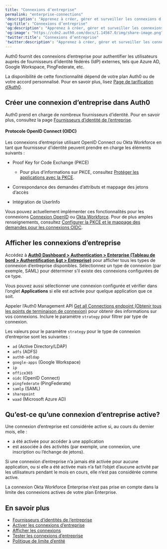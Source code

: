 ```yaml
---
title: "Connexions d’entreprise"
permalink: "enterprise-connections"
'description': "Apprenez à créer, gérer et surveiller les connexions d’entreprise pour authentifier les utilisateurs auprès de fournisseurs d’identité externes."
'og:title': "Connexions d’entreprise"
'og:description': "Apprenez à créer, gérer et surveiller les connexions d’entreprise pour authentifier les utilisateurs auprès de fournisseurs d’identité externes."
'og:image': "https://cdn2.auth0.com/docs/1.14567.0/img/share-image.png"
'twitter:title': "Connexions d’entreprise"
'twitter:description': "Apprenez à créer, gérer et surveiller les connexions d’entreprise pour authentifier les utilisateurs auprès de fournisseurs d’identité externes."
---
```


Auth0 fournit des connexions d’entreprise pour authentifier les utilisateurs auprès de fournisseurs d’identité fédérés (<Tooltip href="/docs/fr-ca/glossary?term=idp" tip="Fournisseur d’identité (IdP)
Service de stockage et de gestion des identités numériques." cta="Voir le glossaire">IdP</Tooltip>) externes, tels que Azure AD, Google Workspace, PingFederate, etc.

<Card title="La disponibilité varie selon le plan Auth0">

La disponibilité de cette fonctionnalité dépend de votre plan Auth0 ou de votre accord personnalisé. Pour en savoir plus, lisez [Page de tarification d’Auth0](https://auth0.com/pricing).

</Card>

## Créer une connexion d’entreprise dans Auth0

Auth0 prend en charge de nombreux fournisseurs d’identité. Pour en savoir plus, consultez la page [Fournisseurs d’identité de l’entreprise](/docs/fr-ca/authenticate/identity-providers/enterprise-identity-providers).

#### Protocole OpenID Connect (OIDC)

Les connexions d’entreprise utilisant <Tooltip href="/docs/fr-ca/glossary?term=openid" tip="OpenID
Norme ouverte d’authentification qui permet aux applications de vérifier l’identité des utilisateurs sans avoir à collecter leurs informations de connexion." cta="Voir le glossaire">OpenID</Tooltip> Connect ou Okta Workforce en tant que fournisseur d’identité peuvent prendre en charge les éléments suivants :

* Proof Key for Code Exchange (PKCE)

  + Pour plus d’informations sur PKCE, consultez [Protéger les applications avec la PKCE](https://www.oauth.com/oauth2-servers/pkce/).
* Correspondance des demandes d’attributs et mappage des jetons d’accès
* Intégration de UserInfo

Vous pouvez actuellement implémenter ces fonctionnalités pour les connexions [Connexion OpenID](/docs/fr-ca/authenticate/identity-providers/enterprise-identity-providers/oidc) ou [Okta Workforce](/docs/fr-ca/authenticate/identity-providers/enterprise-identity-providers/okta). Pour de plus amples renseignements, consultez [Configurer la PKCE et le mappage des demandes pour les connexions OIDC](/docs/fr-ca/authenticate/identity-providers/enterprise-identity-providers/configure-pkce-claim-mapping-for-oidc).

## Afficher les connexions d’entreprise

<Tabs><Tab title="Tableau de bord">

Accédez à [**Auth0 Dashboard > Authentication > Enterprise (Tableau de bord > Authentification &gt > Entreprise)**](https://manage.auth0.com/#/connections/enterprise) pour afficher tous les types de connexion d’entreprise disponibles. Sélectionnez un type de connexion (par exemple, SAML) pour déterminer s’il existe des connexions configurées de ce type.

Vous pouvez aussi sélectionner une connexion configurée et vérifier dans l’onglet **Applications** si elle est activée pour quelque application que ce soit.

</Tab><Tab title="Management API">

Appeler l’Auth0 Management API [Get all Connections endpoint (Obtenir tous les points de terminaison de connexion)](https://auth0.com/docs/api/management/v2#!/Connections/get_connections) pour obtenir des informations sur vos connexions. Inclure le paramètre `strategy` pour filtrer par type de connexion.

Les valeurs pour le paramètre `strategy` pour le type de connexion d’entreprise sont les suivantes :

* `ad` (Active Directory/LDAP)
* `adfs` (ADFS)
* `auth0-adldap`
* `google-apps` (Google Workspace)
* `ip`
* `office365`
* `oidc` (OpenID Connect)
* `pingfederate` (PingFederate)
* `samlp` (SAML)
* `sharepoint`
* `waad` (Microsoft Azure AD)

</Tab></Tabs>

## Qu’est-ce qu’une connexion d’entreprise active?

Une connexion d’entreprise est considérée active si, au cours du dernier mois, elle :

* a été activée pour accéder à une application
* est associée à des activités (par exemple, une connexion, une inscription ou l’échange de jetons).

Si une connexion d’entreprise n’a jamais été activée pour aucune application, ou si elle a été activée mais n’a fait l’objet d’aucune activité par les utilisateurs pendant le mois en cours, elle n’est pas considérée comme active.

<Callout icon="file-lines" color="#0EA5E9" iconType="regular">

La connexion Okta Workforce Enterprise n’est pas prise en compte dans la limite des connexions actives de votre plan Enterprise.

</Callout>

## En savoir plus

* [Fournisseurs d’identités de l’entreprise](/docs/fr-ca/authenticate/identity-providers/enterprise-identity-providers)
* [Activer les connexions d’entreprise](/docs/fr-ca/authenticate/identity-providers/enterprise-identity-providers/enable-enterprise-connections)
* [Afficher les connexions](/docs/fr-ca/authenticate/identity-providers/view-connections)
* [Tester les connexions d’entreprise](/docs/fr-ca/authenticate/identity-providers/enterprise-identity-providers/test-enterprise-connections)
* [Politique de limite d’entité](/docs/fr-ca/troubleshoot/customer-support/operational-policies/entity-limit-policy)